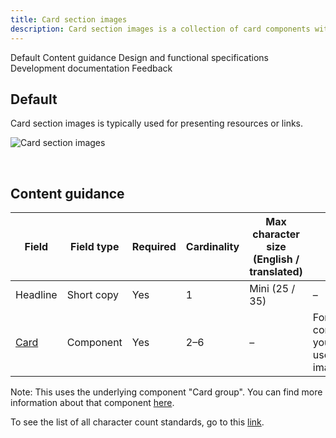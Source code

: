 ```yaml
---
title: Card section images
description: Card section images is a collection of card components with images that, together, occupy a full-width section with a left-column header.
---
```



<ComponentDescription name="Card section images" type="layout" />

<AnchorLinks>

<AnchorLink>Default</AnchorLink>
<AnchorLink>Content guidance</AnchorLink>
<AnchorLink>Design and functional specifications</AnchorLink>
<AnchorLink>Development documentation</AnchorLink>
<AnchorLink>Feedback</AnchorLink>

</AnchorLinks>

## Default

Card section images is typically used for presenting resources or links.

![Card section images](../../images/pattern/card-section/card-section-images.jpg)

<br />

## Content guidance

| Field                                                                           | Field type | Required | Cardinality | Max character size (English / translated) | Notes                                            |
| ------------------------------------------------------------------------------- | ---------- | -------- | ----------- | ----------------------------------------- | ------------------------------------------------ |
| Headline                                                                        | Short copy | Yes      | 1           | Mini (25 / 35)                            | –                                                |
| [Card](https://www.ibm.com/standards/carbon/components/card) | Component  | Yes      | 2–6         | –                                         | For this component, you must use the image card. |

Note: This uses the underlying component "Card group". You can find more information about that component <a href="https://www.ibm.com/standards/carbon/components/card-group">here</a>.

To see the list of all character count standards, go to this <a href="https://github.com/carbon-design-system/carbon-for-ibm-dotcom-website/wiki/Character-count-standards" target="_blank" rel="noreferrer noopener nofollow">link</a>.

<ComponentFooter name="Card section images" type="layout" />

